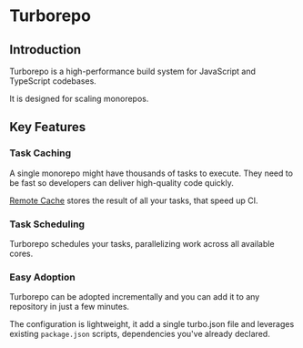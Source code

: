 # Turborepo

## Introduction

Turborepo is a high-performance build system for JavaScript and TypeScript codebases.

It is designed for scaling monorepos.


## Key Features

### Task Caching

A single monorepo might have thousands of tasks to execute. They need to be fast so developers can deliver high-quality code quickly.

[Remote Cache](https://turborepo.com/docs/core-concepts/remote-caching) stores the result of all your tasks, that speed up CI.

### Task Scheduling

Turborepo schedules your tasks, parallelizing work across all available cores.

### Easy Adoption

Turborepo can be adopted incrementally and you can add it to any repository in just a few minutes.

The configuration is lightweight, it add a single turbo.json file and leverages existing `package.json` scripts, dependencies you've already declared.
